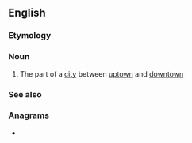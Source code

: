 {{also|Midtown}}
==English==
{{wikipedia}}

===Etymology===
{{prefix|en|mid|town}}

===Noun===
{{en-noun|~}}

# {{lb|en|US}} The part of a [[city]] between [[uptown]] and [[downtown]]

===See also===
{{col3|en
|Midtown
|Middleton
}}

===Anagrams===
* {{anagrams|en|a=dimnotw|twindom}}